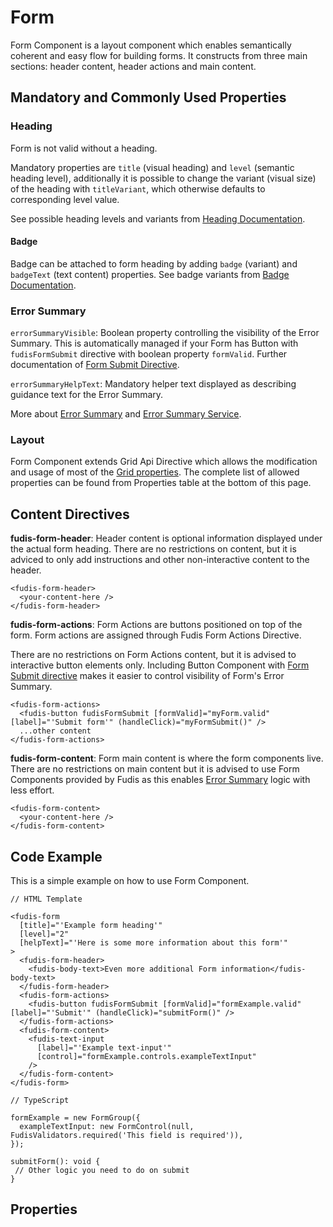 
<Meta title="Components/Form/Form" />

# Form

Form Component is a layout component which enables semantically coherent and easy flow for building forms. It constructs from three main sections: header content, header actions and main content.

## Mandatory and Commonly Used Properties

### Heading

Form is not valid without a heading.

Mandatory properties are `title` (visual heading) and `level` (semantic heading level), additionally it is possible to change the variant (visual size) of the heading with `titleVariant`, which otherwise defaults to corresponding level value.

See possible heading levels and variants from [Heading Documentation](/docs/components-typography-heading--documentation).

#### Badge

Badge can be attached to form heading by adding `badge` (variant) and `badgeText` (text content) properties.
See badge variants from [Badge Documentation](/docs/components-badge--documentation).

### Error Summary

`errorSummaryVisible`: Boolean property controlling the visibility of the Error Summary. This is automatically managed if your Form has Button with `fudisFormSubmit` directive with boolean property `formValid`. Further documentation of [Form Submit Directive](/docs/directives-form-actions--documentation).

`errorSummaryHelpText`: Mandatory helper text displayed as describing guidance text for the Error Summary.

More about [Error Summary](/docs/components-form-error-summary--documentation) and [Error Summary Service](/docs/services-error-summary--documentation).

### Layout

Form Component extends Grid Api Directive which allows the modification and usage of most of the [Grid properties](/docs/directives-grid-grid--documentation).
The complete list of allowed properties can be found from Properties table at the bottom of this page.

## Content Directives

**fudis-form-header**: Header content is optional information displayed under the actual form heading.
There are no restrictions on content, but it is adviced to only add instructions and other non-interactive content to the header.

```
<fudis-form-header>
  <your-content-here />
</fudis-form-header>
```

**fudis-form-actions**: Form Actions are buttons positioned on top of the form.
Form actions are assigned through Fudis Form Actions Directive.

There are no restrictions on Form Actions content, but it is advised to interactive button elements only. Including Button Component with [Form Submit directive](/docs/directives-form-actions--documentation#form-submit-with-button) makes it easier to control visibility of Form's Error Summary.

```
<fudis-form-actions>
  <fudis-button fudisFormSubmit [formValid]="myForm.valid" [label]="'Submit form'" (handleClick)="myFormSubmit()" />
  ...other content
</fudis-form-actions>
```

**fudis-form-content**: Form main content is where the form components live.
There are no restrictions on main content but it is advised to use Form Components provided by Fudis as this enables [Error Summary](/docs/components-form-error-summary--documentation) logic with less effort.

```
<fudis-form-content>
  <your-content-here />
</fudis-form-content>
```

## Code Example

This is a simple example on how to use Form Component.

```
// HTML Template

<fudis-form
  [title]="'Example form heading'"
  [level]="2"
  [helpText]="'Here is some more information about this form'"
>
  <fudis-form-header>
    <fudis-body-text>Even more additional Form information</fudis-body-text>
  </fudis-form-header>
  <fudis-form-actions>
    <fudis-button fudisFormSubmit [formValid]="formExample.valid" [label]="'Submit'" (handleClick)="submitForm()" />
  </fudis-form-actions>
  <fudis-form-content>
    <fudis-text-input
      [label]="'Example text-input'"
      [control]="formExample.controls.exampleTextInput"
    />
  </fudis-form-content>
</fudis-form>

// TypeScript

formExample = new FormGroup({
  exampleTextInput: new FormControl(null, FudisValidators.required('This field is required')),
});

submitForm(): void {
 // Other logic you need to do on submit
}
```

## Properties

<ArgTypes of={FormComponent} exclude={formArgTypesExclude} />
